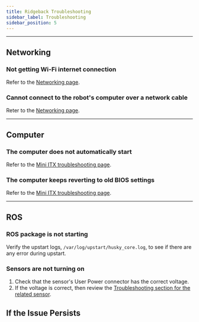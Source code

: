 ```yaml
---
title: Ridgeback Troubleshooting
sidebar_label: Troubleshooting
sidebar_position: 5
---
```



<ComponentIntroductionRidgeback />

<ComponentSupportIntroduction />

---

## Networking

### Not getting Wi-Fi internet connection

Refer to the [Networking page](../../../ros/networking).

### Cannot connect to the robot's computer over a network cable

Reter to the [Networking page](../../../ros/networking).

---

## Computer

### The computer does not automatically start

Refer to the [Mini ITX troubleshooting page](../../accessories/computers/mini_itx).

### The computer keeps reverting to old BIOS settings

Refer to the [Mini ITX troubleshooting page](../../accessories/computers/mini_itx).

---

## ROS

### ROS package is not starting

Verify the upstart logs, `/var/log/upstart/husky_core.log`, to see if there are any error during upstart.

### Sensors are not turning on

1.  Check that the sensor's User Power connector has the correct voltage.
2.  If the voltage is correct, then review the [Troubleshooting section for the related sensor](../../accessories/sensors).

## If the Issue Persists

<Support />
